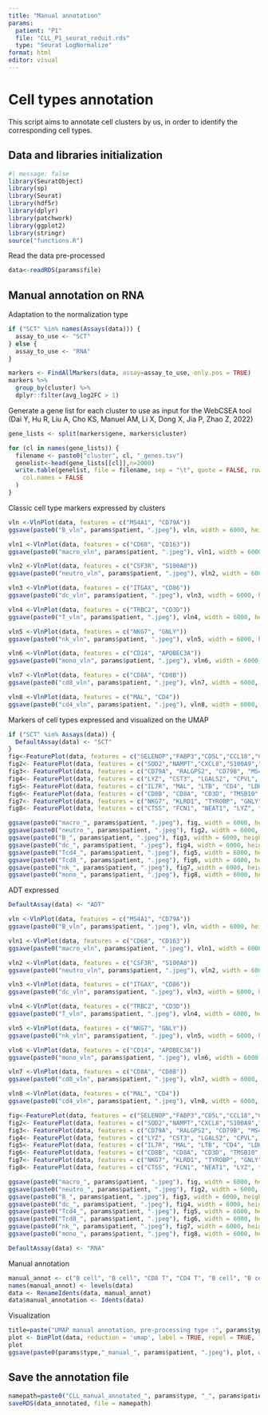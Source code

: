 ```yaml
---
title: "Manual annotation"
params: 
  patient: "P1"
  file: "CLL_P1_seurat_reduit.rds"
  type: "Seurat LogNormalize"
format: html
editor: visual
---
```


# Cell types annotation

This script aims to annotate cell clusters by us, in order to identify the corresponding cell types.

## Data and libraries initialization

```r
#| message: false
library(SeuratObject)
library(sp)
library(Seurat)
library(hdf5r)
library(dplyr)
library(patchwork)
library(ggplot2)
library(stringr)
source("functions.R")
```

Read the data pre-processed

```r
data<-readRDS(params$file)
```

## Manual annotation on RNA

Adaptation to the normalization type

```r
if ("SCT" %in% names(Assays(data))) {
  assay_to_use <- "SCT"
} else {
  assay_to_use <- "RNA"
}
```

```r
markers <- FindAllMarkers(data, assay=assay_to_use, only.pos = TRUE)
markers %>%
  group_by(cluster) %>%
  dplyr::filter(avg_log2FC > 1)
```

Generate a gene list for each cluster to use as input for the WebCSEA tool (Dai Y, Hu R, Liu A, Cho KS, Manuel AM, Li X, Dong X, Jia P, Zhao Z, 2022)

```r
gene_lists <- split(markers$gene, markers$cluster)

for (cl in names(gene_lists)) {
  filename <- paste0("cluster", cl, "_genes.tsv")
  genelist<-head(gene_lists[[cl]],n=2000)
  write.table(genelist, file = filename, sep = "\t", quote = FALSE, row.names = FALSE,
    col.names = FALSE
  )
}
```

Classic cell type markers expressed by clusters

```r
vln <-VlnPlot(data, features = c("MS4A1", "CD79A"))
ggsave(paste0("B_vln", params$patient, ".jpeg"), vln, width = 6000, height = 2000, units = "px")

vln1 <-VlnPlot(data, features = c("CD68", "CD163"))
ggsave(paste0("macro_vln", params$patient, ".jpeg"), vln1, width = 6000, height = 2000, units = "px")

vln2 <-VlnPlot(data, features = c("CSF3R", "S100A8"))
ggsave(paste0("neutro_vln", params$patient, ".jpeg"), vln2, width = 6000, height = 2000, units = "px")

vln3 <-VlnPlot(data, features = c("ITGAX", "CD86"))
ggsave(paste0("dc_vln", params$patient, ".jpeg"), vln3, width = 6000, height = 2000, units = "px")

vln4 <-VlnPlot(data, features = c("TRBC2", "CD3D"))
ggsave(paste0("T_vln", params$patient, ".jpeg"), vln4, width = 6000, height = 2000, units = "px")

vln5 <-VlnPlot(data, features = c("NKG7", "GNLY"))
ggsave(paste0("nk_vln", params$patient, ".jpeg"), vln5, width = 6000, height = 2000, units = "px")

vln6 <-VlnPlot(data, features = c("CD14", "APOBEC3A"))
ggsave(paste0("mono_vln", params$patient, ".jpeg"), vln6, width = 6000, height = 2000, units = "px")

vln7 <-VlnPlot(data, features = c("CD8A", "CD8B"))
ggsave(paste0("cd8_vln", params$patient, ".jpeg"), vln7, width = 6000, height = 2000, units = "px")

vln8 <-VlnPlot(data, features = c("MAL", "CD4"))
ggsave(paste0("cd4_vln", params$patient, ".jpeg"), vln8, width = 6000, height = 2000, units = "px")
```

Markers of cell types expressed and visualized on the UMAP

```r
if ("SCT" %in% Assays(data)) {
  DefaultAssay(data) <- "SCT"
} 
fig<-FeaturePlot(data, features = c("SELENOP","FABP3","CD5L","CCL18","C1QC","C1QB","FABP4","C1QA","APOE"), reduction = "umap")
fig2<- FeaturePlot(data, features = c("SOD2","NAMPT","CXCL8","S100A9","G0S2","S100A8","TYROBP", "FCER1G", "MXD1"), reduction = "umap")
fig3<- FeaturePlot(data, features = c("CD79A", "RALGPS2", "CD79B", "MS4A1", "BANK1", "CD74", "TNFRSF13C", "HLA-DQA1", "IGHM", "MEF2C"), reduction = "umap")
fig4<- FeaturePlot(data, features = c("LYZ", "CST3", "LGALS2", "CPVL", "FGL2", "AIF1", "LST1", "SAMHD1", "GSN"), reduction = "umap")
fig5<- FeaturePlot(data, features = c("IL7R", "MAL", "LTB", "CD4", "LDHB", "TPT1", "TRAC", "TMSB10", "CD3D"), reduction = "umap")
fig6<- FeaturePlot(data, features = c("CD8B", "CD8A", "CD3D", "TMSB10", "HCST", "CD3G", "LINC02446", "CTSW", "CD3E"), reduction = "umap")
fig7<- FeaturePlot(data, features = c("NKG7", "KLRD1", "TYROBP", "GNLY", "FCER1G", "PRF1", "CD247", "KLRF1", "CST7"), reduction = "umap")
fig8<- FeaturePlot(data, features = c("CTSS", "FCN1", "NEAT1", "LYZ", "PSAP", "S100A9", "AIF1", "MNDA", "SERPINA1"), reduction = "umap")

ggsave(paste0("macro_", params$patient, ".jpeg"), fig, width = 6000, height = 5000, units = "px")
ggsave(paste0("neutro_", params$patient, ".jpeg"), fig2, width = 6000, height = 5000, units = "px")
ggsave(paste0("B_", params$patient, ".jpeg"), fig3, width = 6000, height = 5000, units = "px")
ggsave(paste0("dc_", params$patient, ".jpeg"), fig4, width = 6000, height = 5000, units = "px")
ggsave(paste0("Tcd4_", params$patient, ".jpeg"), fig5, width = 6000, height = 5000, units = "px")
ggsave(paste0("Tcd8_", params$patient, ".jpeg"), fig6, width = 6000, height = 5000, units = "px")
ggsave(paste0("nk_", params$patient, ".jpeg"), fig7, width = 6000, height = 5000, units = "px")
ggsave(paste0("mono_", params$patient, ".jpeg"), fig8, width = 6000, height = 5000, units = "px")
```

ADT expressed

```r
DefaultAssay(data) <- "ADT"

vln <-VlnPlot(data, features = c("MS4A1", "CD79A"))
ggsave(paste0("B_vln", params$patient, ".jpeg"), vln, width = 6000, height = 2000, units = "px")

vln1 <-VlnPlot(data, features = c("CD68", "CD163"))
ggsave(paste0("macro_vln", params$patient, ".jpeg"), vln1, width = 6000, height = 2000, units = "px")

vln2 <-VlnPlot(data, features = c("CSF3R", "S100A8"))
ggsave(paste0("neutro_vln", params$patient, ".jpeg"), vln2, width = 6000, height = 2000, units = "px")

vln3 <-VlnPlot(data, features = c("ITGAX", "CD86"))
ggsave(paste0("dc_vln", params$patient, ".jpeg"), vln3, width = 6000, height = 2000, units = "px")

vln4 <-VlnPlot(data, features = c("TRBC2", "CD3D"))
ggsave(paste0("T_vln", params$patient, ".jpeg"), vln4, width = 6000, height = 2000, units = "px")

vln5 <-VlnPlot(data, features = c("NKG7", "GNLY"))
ggsave(paste0("nk_vln", params$patient, ".jpeg"), vln5, width = 6000, height = 2000, units = "px")

vln6 <-VlnPlot(data, features = c("CD14", "APOBEC3A"))
ggsave(paste0("mono_vln", params$patient, ".jpeg"), vln6, width = 6000, height = 2000, units = "px")

vln7 <-VlnPlot(data, features = c("CD8A", "CD8B"))
ggsave(paste0("cd8_vln", params$patient, ".jpeg"), vln7, width = 6000, height = 2000, units = "px")

vln8 <-VlnPlot(data, features = c("MAL", "CD4"))
ggsave(paste0("cd4_vln", params$patient, ".jpeg"), vln8, width = 6000, height = 2000, units = "px")
```

```r
fig<-FeaturePlot(data, features = c("SELENOP","FABP3","CD5L","CCL18","C1QC","C1QB","FABP4","C1QA","APOE"), reduction = "umap")
fig2<- FeaturePlot(data, features = c("SOD2","NAMPT","CXCL8","S100A9","G0S2","S100A8","TYROBP", "FCER1G", "MXD1"), reduction = "umap")
fig3<- FeaturePlot(data, features = c("CD79A", "RALGPS2", "CD79B", "MS4A1", "BANK1", "CD74", "TNFRSF13C", "HLA-DQA1", "IGHM", "MEF2C"), reduction = "umap")
fig4<- FeaturePlot(data, features = c("LYZ", "CST3", "LGALS2", "CPVL", "FGL2", "AIF1", "LST1", "SAMHD1", "GSN"), reduction = "umap")
fig5<- FeaturePlot(data, features = c("IL7R", "MAL", "LTB", "CD4", "LDHB", "TPT1", "TRAC", "TMSB10", "CD3D"), reduction = "umap")
fig6<- FeaturePlot(data, features = c("CD8B", "CD8A", "CD3D", "TMSB10", "HCST", "CD3G", "LINC02446", "CTSW", "CD3E"), reduction = "umap")
fig7<- FeaturePlot(data, features = c("NKG7", "KLRD1", "TYROBP", "GNLY", "FCER1G", "PRF1", "CD247", "KLRF1", "CST7"), reduction = "umap")
fig8<- FeaturePlot(data, features = c("CTSS", "FCN1", "NEAT1", "LYZ", "PSAP", "S100A9", "AIF1", "MNDA", "SERPINA1"), reduction = "umap")

ggsave(paste0("macro_", params$patient, ".jpeg"), fig, width = 6000, height = 5000, units = "px")
ggsave(paste0("neutro_", params$patient, ".jpeg"), fig2, width = 6000, height = 5000, units = "px")
ggsave(paste0("B_", params$patient, ".jpeg"), fig3, width = 6000, height = 5000, units = "px")
ggsave(paste0("dc_", params$patient, ".jpeg"), fig4, width = 6000, height = 5000, units = "px")
ggsave(paste0("Tcd4_", params$patient, ".jpeg"), fig5, width = 6000, height = 5000, units = "px")
ggsave(paste0("Tcd8_", params$patient, ".jpeg"), fig6, width = 6000, height = 5000, units = "px")
ggsave(paste0("nk_", params$patient, ".jpeg"), fig7, width = 6000, height = 5000, units = "px")
ggsave(paste0("mono_", params$patient, ".jpeg"), fig8, width = 6000, height = 5000, units = "px")

DefaultAssay(data) <- "RNA"
```

Manual annotation

```r
manual_annot <- c("B cell", "B cell", "CD8 T", "CD4 T", "B cell", "B cell", "Macrophage", "B cell", "NK", "Erythroblast", "Neutrophil","Monocyte", "Neutrophil", "B cell", "B cell", "DC")
names(manual_annot) <- levels(data)
data <- RenameIdents(data, manual_annot)
data$manual_annotation <- Idents(data)
```

Visualization

```r
title=paste("UMAP manual annotation, pre-processing type :", params$type, ", patient", params$patient)
plot <- DimPlot(data, reduction = 'umap', label = TRUE, repel = TRUE, label.size = 4) + ggtitle(str_wrap(title, width = 100)) + theme(plot.title = element_text(size = 13, hjust = 0.5), legend.text = element_text(size =12 ))
plot
ggsave(paste0(params$type,"_manual_", params$patient, ".jpeg"), plot, width = 3000, height = 2000, units = "px")
```

## Save the annotation file

```r
namepath=paste0("CLL_manual_annotated_", params$type, "_", params$patient, ".rds")
saveRDS(data_annotated, file = namepath)
```
